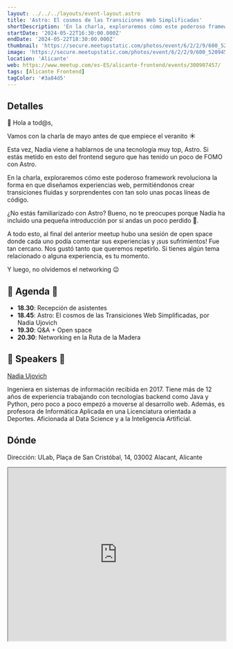 ```yaml
---
layout: ../../../layouts/event-layout.astro
title: 'Astro: El cosmos de las Transiciones Web Simplificadas'
shortDescription: 'En la charla, exploraremos cómo este poderoso framework revoluciona la forma en que diseñamos experiencias web, permitiéndonos crear transiciones fluidas y sorprendentes con tan solo unas pocas líneas de código.'
startDate: '2024-05-22T16:30:00.000Z'
endDate: '2024-05-22T18:30:00.000Z'
thumbnail: 'https://secure.meetupstatic.com/photos/event/6/2/2/9/600_520945129.webp?w=750'
image: 'https://secure.meetupstatic.com/photos/event/6/2/2/9/600_520945129.webp?w=750'
location: 'Alicante'
web: https://www.meetup.com/es-ES/alicante-frontend/events/300907457/
tags: [Alicante Frontend]
tagColor: '#3a84d5'
---
```


## Detalles

👋 Hola a tod@s,

Vamos con la charla de mayo antes de que empiece el veranito ☀️

Esta vez, Nadia viene a hablarnos de una tecnología muy top, Astro. Si estás metido en esto del frontend seguro que has tenido un poco de FOMO con Astro.

En la charla, exploraremos cómo este poderoso framework revoluciona la forma en que diseñamos experiencias web, permitiéndonos crear transiciones fluidas y sorprendentes con tan solo unas pocas líneas de código.

¿No estás familiarizado con Astro? Bueno, no te preocupes porque Nadia ha incluido una pequeña introducción por si andas un poco perdido 🤗.

A todo esto, al final del anterior meetup hubo una sesión de open space donde cada uno podía comentar sus experiencias y ¡sus sufrimientos! Fue tan cercano. Nos gustó tanto que queremos repetirlo. Si tienes algún tema relacionado o alguna experiencia, es tu momento.

Y luego, no olvidemos el networking 😉

## 📘 Agenda 📘

- **18.30**: Recepción de asistentes
- **18.45**: Astro: El cosmos de las Transiciones Web Simplificadas, por Nadia Ujovich
- **19.30**: Q&A + Open space
- **20.30**: Networking en la Ruta de la Madera

## 📢 Speakers 📢

[Nadia Ujovich](https://x.com/NUjovich)

Ingeniera en sistemas de información recibida en 2017. Tiene más de 12 años de experiencia trabajando con tecnologías backend como Java y Python, pero poco a poco empezó a moverse al desarrollo web. Además, es profesora de Informática Aplicada en una Licenciatura orientada a Deportes. Aficionada al Data Science y a la Inteligencia Artificial.

## Dónde

Dirección: ULab, Plaça de San Cristóbal, 14, 03002 Alacant, Alicante

<iframe
  style="width: 100%; height: 400px;"
  height="400"
  allowfullscreen=""
  loading="lazy"
  referrerpolicy="no-referrer-when-downgrade"
  src="https://www.google.com/maps/embed?pb=!1m18!1m12!1m3!1d3129.111053439133!2d-0.4887628442576663!3d38.346411606666976!2m3!1f0!2f0!3f0!3m2!1i1024!2i768!4f13.1!3m3!1m2!1s0xd6237b204496f09%3A0x6c8e507cdc82c181!2sULab!5e0!3m2!1ses!2ses!4v1715316151677!5m2!1ses!2ses"
  aria-label="ULab, Plaça de San Cristóbal, 14, 03002 Alacant, Alicante"
></iframe>

